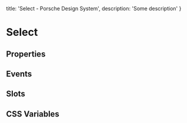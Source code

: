 
  title: 'Select - Porsche Design System',
  description: 'Some description'
}

# Select <ComponentStatus tagName="p-select"></ComponentStatus>

## Properties

<ComponentMetaProps tagName="p-select"></ComponentMetaProps>

## Events

<ComponentMetaEvents tagName="p-select"></ComponentMetaEvents>

## Slots

<ComponentMetaSlots tagName="p-select"></ComponentMetaSlots>

## CSS Variables

<ComponentMetaCssVariables tagName="p-select"></ComponentMetaCssVariables>